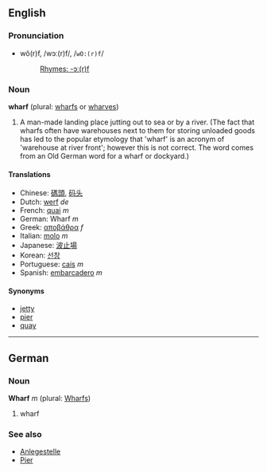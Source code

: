==English==
=== Pronunciation ===
*wô(r)f, /wɔː(r)f/, /<tt>wO:(r)f</tt>/
*:[[Rhymes:English:-ɔː(r)f|Rhymes: -ɔː(r)f]]

===Noun===
'''wharf''' (plural: [[wharfs]] or [[wharves]])

# A man-made landing place jutting out to sea or by a river. (The fact that wharfs often have warehouses next to them for storing unloaded goods has led to the popular etymology that 'wharf' is an acronym of 'warehouse at river front'; however this is not correct. The word comes from an Old German word for a wharf or dockyard.)

====Translations====
*Chinese: [[碼頭]], [[码头]]
*Dutch: [[werf]] ''de''
*French: [[quai]] ''m''
*German: Wharf ''m''
*Greek: [[αποβάθρα]] ''f''
*Italian: [[molo]] ''m''
*Japanese: [[波止場]]
*Korean: [[선창]]
*Portuguese: [[cais]] ''m''
*Spanish: [[embarcadero]] ''m''

====Synonyms====
*[[jetty]]
*[[pier]]
*[[quay]]

----

==German==
===Noun===
'''Wharf''' ''m'' (plural: [[Wharfs]])

# wharf

===See also===
*[[Anlegestelle]]
*[[Pier]]